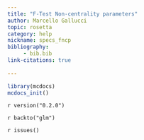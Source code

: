 ```yaml
---
title: "F-Test Non-centrality parameters"
author: Marcello Gallucci
topic: rosetta
category: help
nickname: specs_fncp
bibliography: 
     - bib.bib
link-citations: true
        
---
```



```r
library(mcdocs)
mcdocs_init()
```




`r version("0.2.0")` 

`r backto("glm")`

`r issues()`


